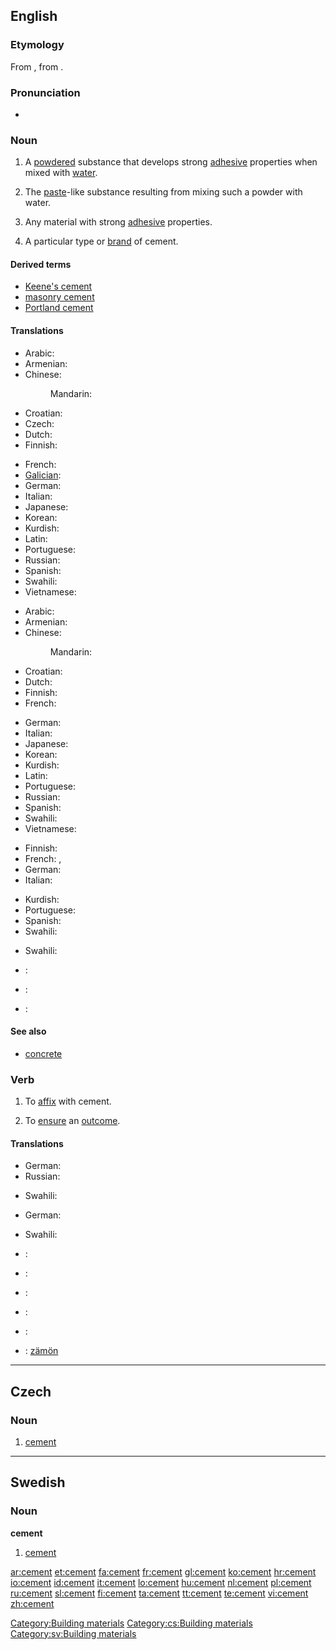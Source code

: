 ==English==

===Etymology===
From {{etyl|la}} {{term|caementum||quarry stone; stone chips for making mortar|lang=la}}, from {{term|caedo||I cut, hew}}.

===Pronunciation===
* {{audio|en-us-cement.ogg|Audio (US)}}

===Noun===
{{wikipedia}}
{{en-noun}}

# {{uncountable}} A [[powdered]] substance that develops strong [[adhesive]] properties when mixed with [[water]].
# {{uncountable}} The [[paste]]-like substance resulting from mixing such a powder with water.
# {{uncountable}} Any material with strong [[adhesive]] properties.
# {{countable}} A particular type or [[brand]] of cement.

====Derived terms====
* [[Keene's cement]]
* [[masonry cement]]
* [[Portland cement]]

====Translations====
{{trans-top|a powdered substance}}
* Arabic: {{t|ar|أسمنت|m|tr='ásmant|sc=Arab}}
* Armenian: {{t-|hy|ցեմենտ|tr=c’ement|sc=Armn|xs=Armenian}}
* Chinese:
*: Mandarin: {{t|cmn|水泥|tr=shuǐní|sc=Hani|xs=Mandarin}}
* Croatian: {{t+|hr|cement|m}}
* Czech: {{t-|cs|cement|m}}
* Dutch: {{t+|nl|cement|n}}
* Finnish: {{t-|fi|sementti}}
{{trans-mid}}
* French: {{t|fr|ciment}}
* [[Galician]]: {{t|gl|cemento}}
* German: {{t-|de|Zement|m}}
* Italian: {{t+|it|cemento|m}}
* Japanese: {{t-|ja|セメント|tr=semento|sc=Jpan}}
* Korean: {{t|ko|시멘트|tr=simaeteu|sc=Kore}}
* Kurdish: {{t|ku|چه‌مه‌نتۆ|sc=ku-Arab}}
* Latin: {{t|la|caementum }}
* Portuguese: {{t+|pt|cimento|m}}
* Russian: {{t+|ru|цемент|m|tr=cem'ént|sc=Cyrl}}
* Spanish: {{t+|es|cemento|m}}
* Swahili: {{t+|sw|simiti|xs=Swahili}}
* Vietnamese: {{t|vi|xi măng}}
{{trans-bottom}}

{{trans-top|the paste-like substance}}
* Arabic: {{t|ar|أسمنت|m|tr='ásmant|sc=Arab}}
* Armenian: {{t-|hy|ցեմենտ|tr=c’ement|sc=Armn|xs=Armenian}}
* Chinese:
*: Mandarin: {{t|cmn|水泥|tr=shuǐní|sc=Hani|xs=Mandarin}}
* Croatian: {{t+|hr|cement|m}}
* Dutch: {{t+|nl|cement|n}}
* Finnish: {{t-|fi|sementti}}
* French: {{t+|fr|ciment|m}}
{{trans-mid}}
* German: {{t-|de|Zement|m}}
* Italian: {{t+|it|adesivo}}
* Japanese: {{t-|ja|セメント|tr=semento|sc=Jpan}}
* Korean: {{t|ko|시멘트|tr=simaeteu|sc=Kore}}
* Kurdish: {{t|ku|چه‌مه‌نتۆ|sc=ku-Arab}}
* Latin: {{t|la|caementum }}
* Portuguese: {{t+|pt|cimento|m}}
* Russian: {{t+|ru|цемент|m|tr=cem'ént|sc=Cyrl}}
* Spanish: {{t+|es|pegamento}}
* Swahili: {{t+|sw|simiti|xs=Swahili}}
* Vietnamese: {{t|vi|xi măng}}
{{trans-bottom}}

{{trans-top|any material with strong adhesive properties}}
* Finnish: {{t+|fi|liima}}
* French: {{t+|fr|colle|f}}, {{t+|fr|adhésif|m}}
* German: {{t-|de|Zement|m}}
* Italian: {{t+|it|adesivo}}
{{trans-mid}}
* Kurdish: {{t|ku|چه‌مه‌نتۆ|sc=ku-Arab}}
* Portuguese: {{t+|pt|cimento|m}}
* Spanish: {{t+|es|pegamento}}
* Swahili: {{t+|sw|simiti|xs=Swahili}}
{{trans-bottom}}

{{trans-top|a particular type or brand of cement}}
* Swahili: {{t+|sw|simiti|xs=Swahili}}
{{trans-mid}}
{{trans-bottom}}

{{checktrans-top}}
* {{ttbc|Interlingua}}: {{t-|ia|cemento|xs=Interlingua}}
* {{ttbc|Ido}}: {{t+|io|cemento|xs=Ido}}
* {{ttbc|Volapük}}: {{t|vo|zäm|xs=Volapük}}
{{trans-bottom}}

====See also====
* [[concrete]]

===Verb===
{{en-verb}}

# To [[affix]] with cement.
# {{figuratively}} To [[ensure]] an [[outcome]].

====Translations====
{{trans-top|to affix with cement}}
* German: {{t+|de|zementieren}}
* Russian: {{t|ru|цементировать|tr=cem'entírovat'|sc=Cyrl}} {{impf}}
{{trans-mid}}
* Swahili: {{t+|sw|simiti|xs=Swahili}}
{{trans-bottom}}

{{trans-top|to ensure an outcome}}
* German: {{t+|de|zementieren}}
{{trans-mid}}
* Swahili: {{t+|sw|simiti|xs=Swahili}}
{{trans-bottom}}

{{checktrans-top}}
* {{ttbc|French}}: {{t|fr|cimenter}}
* {{ttbc|Interlingua}}: {{t-|ia|cementar|xs=Interlingua}}
* {{ttbc|Italian}}: {{t-|it|cementare}}
{{checktrans-mid}}
* {{ttbc|Portuguese}}: {{t|pt|cimentar}}
* {{ttbc|Spanish}}: {{t-|es|cementar}}
* {{ttbc|Volapük}}: [[zämön]]
{{checktrans-bottom}}

[[Category:Building materials]]

----

==Czech==

===Noun===
{{cs-noun|g=m}}

# [[#English|cement]]

[[Category:cs:Building materials]]

----

==Swedish==

===Noun===
{{sv-noun-unc-irreg-c|2=cementen}}
'''cement''' {{c}}

# [[#English|cement]]

[[Category:sv:Building materials]]

[[ar:cement]]
[[et:cement]]
[[fa:cement]]
[[fr:cement]]
[[gl:cement]]
[[ko:cement]]
[[hr:cement]]
[[io:cement]]
[[id:cement]]
[[it:cement]]
[[lo:cement]]
[[hu:cement]]
[[nl:cement]]
[[pl:cement]]
[[ru:cement]]
[[sl:cement]]
[[fi:cement]]
[[ta:cement]]
[[tt:cement]]
[[te:cement]]
[[vi:cement]]
[[zh:cement]]